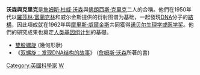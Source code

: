 {{orphan|time=2016-05-24T06:23:30+00:00}}
'''沃森與克里克'''是[[詹姆斯·杜威·沃森|詹姆斯·杜威·沃森]]與[[佛朗西斯·克里克|佛朗西斯·克里克]]二人的合稱。他們在1950年代以[[羅莎林·富蘭克林|羅莎林·富蘭克林]]和威尔金斯提供的衍射图谱为基础，一起發現[[脱氧核糖核酸|DNA]]分子的[[双螺旋结构|結構]]，因此項成就在1962年與[[摩里斯‧威爾金斯|摩里斯‧威爾金斯]]共同獲得[[诺贝尔生理学或医学奖|诺贝尔生理学或医学奖]]。他們的研究成果也奠定[[人类基因组计划|人类基因组计划]]的基礎。

*[[雙股螺旋|雙股螺旋]] (幾何形狀)
*《[[双螺旋：发现DNA结构的故事|双螺旋：发现DNA结构的故事]]》 ([[詹姆斯·沃森|詹姆斯·沃森]]所著的書)

[[Category:英國科學家|Category:英國科學家]]
[[Category:诺贝尔生理学或医学奖获得者|W]]